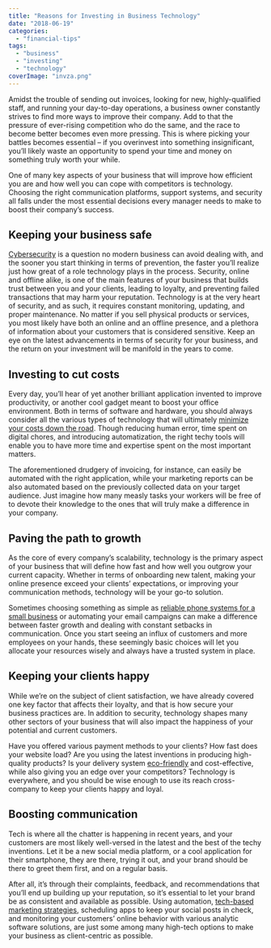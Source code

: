 ```yaml
---
title: "Reasons for Investing in Business Technology"
date: "2018-06-19"
categories: 
  - "financial-tips"
tags: 
  - "business"
  - "investing"
  - "technology"
coverImage: "invza.png"
---
```


Amidst the trouble of sending out invoices, looking for new, highly-qualified staff, and running your day-to-day operations, a business owner constantly strives to find more ways to improve their company. Add to that the pressure of ever-rising competition who do the same, and the race to become better becomes even more pressing. This is where picking your battles becomes essential – if you overinvest into something insignificant, you’ll likely waste an opportunity to spend your time and money on something truly worth your while.

One of many key aspects of your business that will improve how efficient you are and how well you can cope with competitors is technology. Choosing the right communication platforms, support systems, and security all falls under the most essential decisions every manager needs to make to boost their company’s success.

## Keeping your business safe

[Cybersecurity](https://www.inc.com/joseph-steinberg/small-businesses-beware-half-of-all-cyber-attacks-target-you.html) is a question no modern business can avoid dealing with, and the sooner you start thinking in terms of prevention, the faster you’ll realize just how great of a role technology plays in the process. Security, online and offline alike, is one of the main features of your business that builds trust between you and your clients, leading to loyalty, and preventing failed transactions that may harm your reputation. Technology is at the very heart of security, and as such, it requires constant monitoring, updating, and proper maintenance. No matter if you sell physical products or services, you most likely have both an online and an offline presence, and a plethora of information about your customers that is considered sensitive. Keep an eye on the latest advancements in terms of security for your business, and the return on your investment will be manifold in the years to come.

## Investing to cut costs

Every day, you’ll hear of yet another brilliant application invented to improve productivity, or another cool gadget meant to boost your office environment. Both in terms of software and hardware, you should always consider all the various types of technology that will ultimately [minimize your costs down the road](https://www.entrepreneur.com/article/247577). Though reducing human error, time spent on digital chores, and introducing automatization, the right techy tools will enable you to have more time and expertise spent on the most important matters.

The aforementioned drudgery of invoicing, for instance, can easily be automated with the right application, while your marketing reports can be also automated based on the previously collected data on your target audience. Just imagine how many measly tasks your workers will be free of to devote their knowledge to the ones that will truly make a difference in your company.

## Paving the path to growth

As the core of every company’s scalability, technology is the primary aspect of your business that will define how fast and how well you outgrow your current capacity. Whether in terms of onboarding new talent, making your online presence exceed your clients’ expectations, or improving your communication methods, technology will be your go-to solution.

Sometimes choosing something as simple as [reliable phone systems for a small business](https://businesstelecom.com.au/phone-systems/small-business/) or automating your email campaigns can make a difference between faster growth and dealing with constant setbacks in communication. Once you start seeing an influx of customers and more employees on your hands, these seemingly basic choices will let you allocate your resources wisely and always have a trusted system in place.

## Keeping your clients happy

While we’re on the subject of client satisfaction, we have already covered one key factor that affects their loyalty, and that is how secure your business practices are. In addition to security, technology shapes many other sectors of your business that will also impact the happiness of your potential and current customers.

Have you offered various payment methods to your clients? How fast does your website load? Are you using the latest inventions in producing high-quality products? Is your delivery system [eco-friendly](https://www.greengeeks.com/blog/2016/08/09/11-benefits-of-adopting-green-technology-for-your-business/) and cost-effective, while also giving you an edge over your competitors? Technology is everywhere, and you should be wise enough to use its reach cross-company to keep your clients happy and loyal.

## Boosting communication

Tech is where all the chatter is happening in recent years, and your customers are most likely well-versed in the latest and the best of the techy inventions. Let it be a new social media platform, or a cool application for their smartphone, they are there, trying it out, and your brand should be there to greet them first, and on a regular basis.

After all, it’s through their complaints, feedback, and recommendations that you’ll end up building up your reputation, so it’s essential to let your brand be as consistent and available as possible. Using automation, [tech-based marketing strategies](https://www.socialmediatoday.com/marketing/5-technologies-shaping-future-marketing), scheduling apps to keep your social posts in check, and monitoring your customers’ online behavior with various analytic software solutions, are just some among many high-tech options to make your business as client-centric as possible.